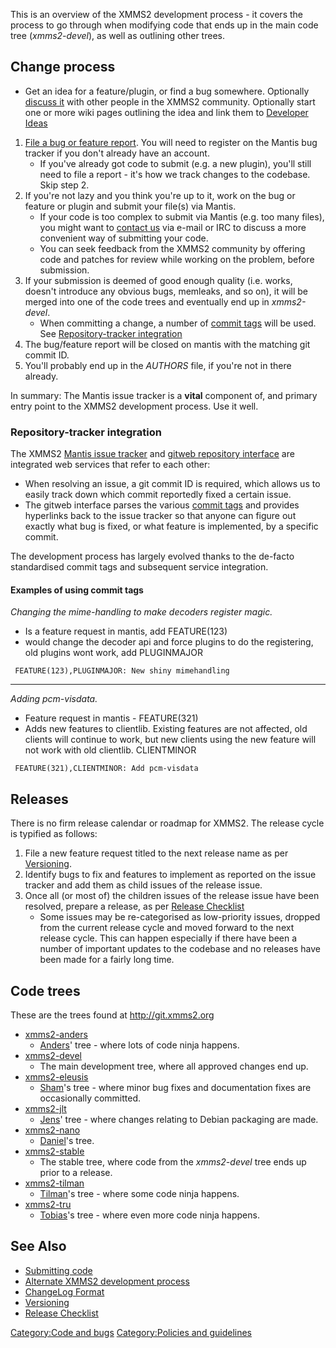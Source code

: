 This is an overview of the XMMS2 development process - it covers the process to go through when modifying code that ends up in the main code tree (''xmms2-devel''), as well as outlining other trees.

== Change process ==

* Get an idea for a feature/plugin, or find a bug somewhere. Optionally [[About#Contact info | discuss it]] with other people in the XMMS2 community. Optionally start one or more wiki pages outlining the idea and link them to [[Developer Ideas]]
# [[Reporting bugs | File a bug or feature report]]. You will need to register on the Mantis bug tracker if you don't already have an account.
#* If you've already got code to submit (e.g. a new plugin), you'll still need to file a report - it's how we track changes to the codebase. Skip step 2.
# If you're not lazy and you think you're up to it, work on the bug or feature or plugin and submit your file(s) via Mantis.
#* If your code is too complex to submit via Mantis (e.g. too many files), you might want to [[About#Contact info | contact us]] via e-mail or IRC to discuss a more convenient way of submitting your code.
#* You can seek feedback from the XMMS2 community by offering code and patches for review while working on the problem, before submission.
# If your submission is deemed of good enough quality (i.e. works, doesn't introduce any obvious bugs, memleaks, and so on), it will be merged into one of the code trees and eventually end up in ''xmms2-devel''.
#* When committing a change, a number of [[ChangeLog Format | commit tags]] will be used. See [[#Repository-tracker integration | Repository-tracker integration]]
# The bug/feature report will be closed on mantis with the matching git commit ID.
# You'll probably end up in the ''AUTHORS'' file, if you're not in there already.

In summary: The Mantis issue tracker is a '''vital''' component of, and primary entry point to the XMMS2 development process. Use it well.

=== Repository-tracker integration ===

The XMMS2 [http://bugs.xmms2.org Mantis issue tracker] and [http://git.xmms2.org gitweb repository interface] are integrated web services that refer to each other:
* When resolving an issue, a git commit ID is required, which allows us to easily track down which commit reportedly fixed a certain issue.
* The gitweb interface parses the various [[ChangeLog Format | commit tags]] and provides hyperlinks back to the issue tracker so that anyone can figure out exactly what bug is fixed, or what feature is implemented, by a specific commit.

The development process has largely evolved thanks to the de-facto standardised commit tags and subsequent service integration. 

==== Examples of using commit tags ====

''Changing the mime-handling to make decoders register magic.''
* Is a feature request in mantis, add FEATURE(123)
* would change the decoder api and force plugins to do the registering, old plugins wont work, add PLUGINMAJOR

  FEATURE(123),PLUGINMAJOR: New shiny mimehandling
----

''Adding pcm-visdata.''
* Feature request in mantis - FEATURE(321)
* Adds new features to clientlib. Existing features are not affected, old clients will continue to work, but new clients using the new feature will not work with old clientlib. CLIENTMINOR

  FEATURE(321),CLIENTMINOR: Add pcm-visdata

== Releases ==
There is no firm release calendar or roadmap for XMMS2. The release cycle is typified as follows:

# File a new feature request titled to the next release name as per [[Versioning]].
# Identify bugs to fix and features to implement as reported on the issue tracker and add them as child issues of the release issue.
# Once all (or most of) the children issues of the release issue have been resolved, prepare a release, as per [[Release Checklist]]
#* Some issues may be re-categorised as low-priority issues, dropped from the current release cycle and moved forward to the next release cycle. This can happen especially if there have been a number of important updates to the codebase and no releases have been made for a fairly long time.

== Code trees ==
These are the trees found at http://git.xmms2.org
* [http://git.xmms2.org/xmms2/xmms2-anders/ xmms2-anders]
** [[User:Anders_Gustafsson | Anders]]' tree - where lots of code ninja happens.
* [http://git.xmms2.org/xmms2/xmms2-devel/ xmms2-devel]
** The main development tree, where all approved changes end up.
* [http://git.xmms2.org/xmms2/xmms2-eleusis/ xmms2-eleusis]
** [[Sham Chukoury | Sham]]'s tree - where minor bug fixes and documentation fixes are occasionally committed.
* [http://git.xmms2.org/xmms2/xmms2-jlt/ xmms2-jlt]
** [[Jens Taprogge | Jens]]' tree - where changes relating to Debian packaging are made.
* [http://git.xmms2.org/xmms2/xmms2-nano/ xmms2-nano]
** [[Daniel Svensson | Daniel]]'s tree.
* [http://git.xmms2.org/xmms2/xmms2-stable/ xmms2-stable]
** The stable tree, where code from the ''xmms2-devel'' tree ends up prior to a release.
* [http://git.xmms2.org/xmms2/xmms2-tilman/ xmms2-tilman]
** [[Tilman Sauerbeck | Tilman]]'s tree - where some code ninja happens.
* [http://git.xmms2.org/xmms2/xmms2-tru/ xmms2-tru]
** [[Tobias RundstrÃ¶m | Tobias]]'s tree - where even more code ninja happens.


== See Also ==
* [[Submitting code]]
* [[IRC Quotes/2005#2005-04-11 | Alternate XMMS2 development process]]
* [[ChangeLog Format]]
* [[Versioning]]
* [[Release Checklist]]

[[Category:Code and bugs]]
[[Category:Policies and guidelines]]